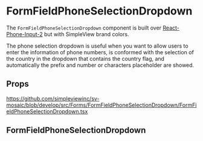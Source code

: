 
<Meta title='Forms/FormFieldPhoneSelectionDropdown/Readme' />

# FormFieldPhoneSelectionDropdown

The `FormFieldPhoneSelectionDropdown` component is built over [React-Phone-Input-2](https://www.npmjs.com/package/react-phone-input-2) but with SimpleView brand colors.

The phone selection dropdown is useful when you want to allow users to enter the information of phone numbers, is conformed with the selection of the country in the 
dropdown that contains the country flag, and automatically the prefix and number or characters placeholder are showed.

## Props

https://github.com/simpleviewinc/sv-mosaic/blob/develop/src/Forms/FormFieldPhoneSelectionDropdown/FormFieldPhoneSelectionDropdown.tsx

## FormFieldPhoneSelectionDropdown

<Preview withSource='none'>
  <stories.Example />
</Preview>
